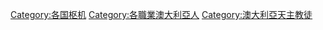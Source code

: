[[Category:各国枢机|Category:各国枢机]]
[[Category:各職業澳大利亞人|Category:各職業澳大利亞人]]
[[Category:澳大利亞天主教徒|Category:澳大利亞天主教徒]]